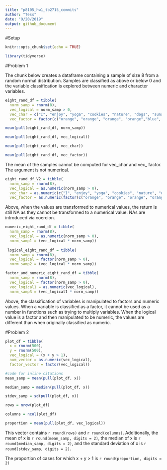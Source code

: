 ```yaml
---
title: "p8105_hw1_tb2715_commits"
author: "Tess"
date: "9/20/2019"
output: github_document
---
```


#Setup
```r
knitr::opts_chunk$set(echo = TRUE)

library(tidyverse)
```

#Problem 1

The chunk below creates a dataframe containing a sample of size 8 from a random normal distribution. Samples are classified as above or below 0 and the variable classification is explored between numeric and character variables.

```r
eight_rand_df = tibble(
  norm_samp = rnorm(8),
  vec_logical = norm_samp > 0,
  vec_char = c("I", "enjoy", "yoga", "cookies", "nature", "dogs", "sunshine", "family"),
  vec_factor = factor(c("orange", "orange", "orange", "orange","blue", "blue", "blue", "magenta" )))

mean(pull(eight_rand_df, norm_samp))

mean(pull(eight_rand_df, vec_logical))

mean(pull(eight_rand_df, vec_char))

mean(pull(eight_rand_df, vec_factor))
```

The mean of the samples cannot be computed for vec_char and vec_ factor. The argument is not numerical. 

```r
eight_rand_df_V2 = tibble(
  norm_samp = rnorm(8),
  vec_logical = as.numeric(norm_samp > 0),
  vec_char = as.numeric(c("I", "enjoy", "yoga", "cookies", "nature", "dogs", "sunshine", "family")),
  vec_factor = as.numeric(factor(c("orange", "orange", "orange", "orange","blue", "blue", "blue", "magenta" ))))
```

Above, when the values are transformed to numerical values, the return is still NA as they cannot be transformed to a numerical value. NAs are introduced via coercion. 

```r
numeric_eight_rand_df = tibble(
  norm_samp = rnorm(8),
  vec_logical = as.numeric(norm_samp > 0), 
  norm_samp1 = (vec_logical * norm_samp)) 
  
 logical_eight_rand_df = tibble(
  norm_samp = rnorm(8),
  vec_logical = factor(norm_samp > 0), 
  norm_samp2 = (vec_logical * norm_samp)) 

factor_and_numeric_eight_rand_df = tibble(
  norm_samp = rnorm(8),
  vec_logical = factor(norm_samp > 0),
  vec_logical1 = as.numeric(vec_logical),
  norm_samp3 = (vec_logical1 * norm_samp)) 
```

Above, the classification of variables is manipulated to factors and numeric values. When a variable is classified as a factor, it cannot be used as a number in functions such as trying to multiply variables. When the logical value is a factor and then manipulated to be numeric, the values are different than when originally classified as numeric. 

#Problem 2
```r
plot_df = tibble(
  x = rnorm(500), 
  y = rnorm(500), 
  vec_logical = (x + y > 1), 
  num_vector = as.numeric(vec_logical), 
  factor_vector = factor(vec_logical))

#code for inline citations
mean_samp = mean(pull(plot_df, x))

median_samp = median(pull(plot_df, x))

stdev_samp = sd(pull(plot_df, x))

rows = nrow(plot_df)

columns = ncol(plot_df)

proportion = mean(pull(plot_df, vec_logical))
```

This vector contains `r round(rows)` and `r round(columns)`. Additionally, the mean of x is `r round(mean_samp, digits = 2)`, the median of x is `r round(median_samp, digits = 2)`, and the standard deviation of x is `r round(stdev_samp, digits = 2)`.

The proportion of cases for which x + y > 1 is `r round(proportion, digits = 2)`
